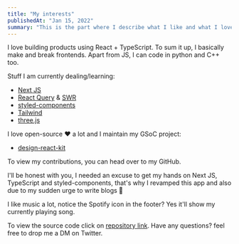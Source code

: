 ```yaml
---
title: "My interests"
publishedAt: "Jan 15, 2022"
summary: "This is the part where I describe what I like and what I love!"
---
```


I love building products using React + TypeScript. To sum it up, I basically
make and break frontends. Apart from JS, I can code in python and C++ too.

Stuff I am currently dealing/learning:

- [Next JS](https://nextjs.org/)
- [React Query](https://react-query.tanstack.com/) & [SWR](https://swr.vercel.app/)
- [styled-components](https://styled-components.com/)
- [Tailwind](https://tailwindcss.com/)
- [three.js](https://threejs.org/)

I love open-source ❤️ a lot and I maintain my GSoC project:

- [design-react-kit](https://github.com/italia/design-react-kit)

To view my contributions, you can head over to my GitHub.

I&apos;ll be honest with you, I needed an excuse to get my hands on Next JS, TypeScript
and styled-components, that&apos;s why I revamped this app and also due to my sudden
urge to write blogs 🖖

I like music a lot, notice the Spotify icon in the footer? Yes it'll show my currently playing song.

To view the source code click on [repository link](https://github.com/sanyamdogra/sanyam.me). Have any questions? feel free to drop me a DM on Twitter.
